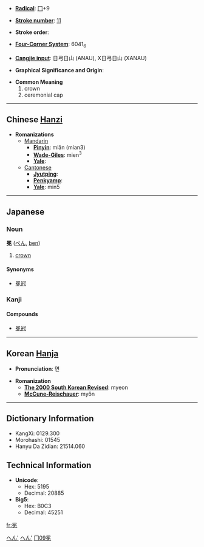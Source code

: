 * '''[[Wiktionary:Chinese radical index| Radical]]''': [[Wiktionary:Chinese radical index 冂|冂]]+9

* '''[[Wiktionary:Chinese total strokes index|Stroke number]]''': [[Wiktionary:Chinese total strokes index 11|11]]

* '''Stroke order''': 

* '''[[Wiktionary:Chinese four corner index|Four-Corner System]]''': 6041<sub>6</sub>

* '''[[Wiktionary:Chinese Cangjie index|Cangjie input]]''': 日弓日山 (ANAU), X日弓日山 (XANAU)

* '''Graphical Significance and Origin''': 

* '''Common Meaning'''
*#crown
*# ceremonial cap


----

== Chinese [[Hanzi]] ==

* '''Romanizations'''
** [[Mandarin]]
*** '''[[Pinyin]]''': miǎn (mian3)
*** '''[[Wade-Giles]]''': mien<sup>3</sup>
*** '''[[Yale]]''': 
**[[Cantonese]]
***'''[[Jyutping]]''':
***'''[[Penkyamp]]''': 
***'''[[Yale]]''': min5


----

== Japanese ==
[[Category:Japanese language|へん']]
===Noun===
[[Category:Japanese nouns|へん']]
'''冕''' ([[べん]], [[ben]])
# [[crown]]
====Synonyms====
*[[冕冠]]


===Kanji===
{{kanji|[[べん]] ([[ben]]), [[めん]] ([[men]])|[[かんむり]] ([[kammuri]])}}
====Compounds====
*[[冕冠]]

----

== Korean [[Hanja]] ==

* '''Pronunciation''': 면

* '''Romanization'''
** '''[[The 2000 South Korean Revised Romanization|The 2000 South Korean Revised]]''': myeon
** '''[[McCune-Reischauer]]''': myŏn

----

== Dictionary Information ==

* KangXi: 0129.300
* Morohashi: 01545
* Hanyu Da Zidian: 21514.060

== Technical Information ==

* '''Unicode''':
** Hex: 5195
** Decimal: 20885
* '''Big5''':
** Hex: B0C3
** Decimal: 45251

[[Category:Japanese kanji|冂09冕]]

[[fr:冕]]